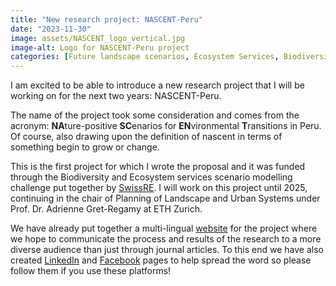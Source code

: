 ```yaml
---
title: "New research project: NASCENT-Peru"
date: "2023-11-30"
image: assets/NASCENT_logo_vertical.jpg
image-alt: Logo for NASCENT-Peru project
categories: [Future landscape scenarios, Ecosystem Services, Biodiversity, Peru, SwissRE, Project, NASCENT-Peru]
---
```


I am excited to be able to introduce a new research project that I will be working on for the next two years: NASCENT-Peru.

The name of the project took some consideration and comes from the acronym: **NA**ture-positive **SC**enarios for **EN**vironmental **T**ransitions in Peru. Of course, also drawing upon the definition of nascent in terms of something begin to grow or change.

This is the first project for which I wrote the proposal and it was funded through the Biodiversity and Ecosystem services scenario modelling challenge put together by [SwissRE](SwissRE.com). I will work on this project until 2025, continuing in the chair of Planning of Landscape and Urban Systems under Prof. Dr. Adrienne Gret-Regamy at ETH Zurich.

We have already put together a multi-lingual [website](https://nascent-peru.github.io/) for the project where we hope to communicate the process and results of the research to a more diverse audience than just through journal articles. To this end we have also created [LinkedIn](https://www.linkedin.com/company/nascent-peru) and [Facebook](https://www.facebook.com/profile.php?id=61557948733975) pages to help spread the word so please follow them if you use these platforms!
